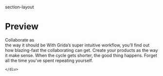 
<Meta title="section/collaborate" />

section-layout

# Preview

<Preview>
  <Story name="default">
    <div>
      <Flex
        mt="20px"
        mx="20px"
        sx={{
          flexDirection: ["column", "column", "row", "row"]
        }}
      >
        <SyncIcon name="loading" mr="20px" />
        <LandingpageText variant="h2">
          Collaborate as
          <br />
          the way it should be
        </LandingpageText>
        <Description variant="body1">
          With Grida’s super intuitive workflow, you’ll find out how blazing-fast
        the collaborating can get. Create your products as the way it make
        sense. When the cycle gets shorter, the good thing happens. Forget all
        the time you’ve spent repeating    yourself.
        </Description>
       </Flex>

    </div>
  </Story>
</Preview>
